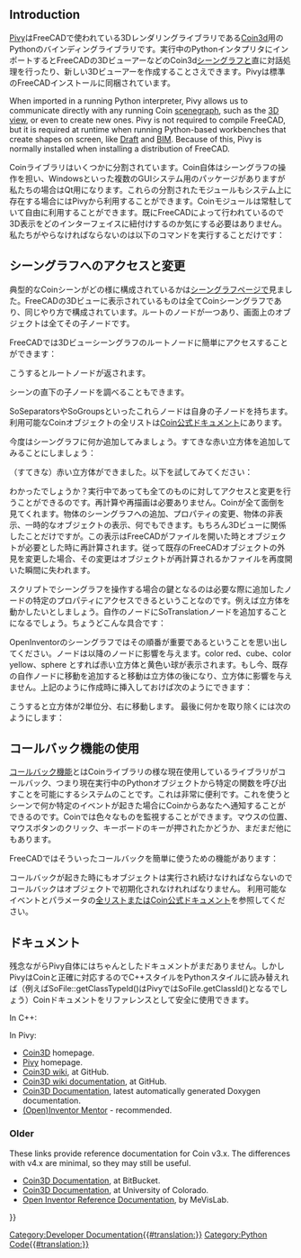 <languages/>

{{Docnav
|[[Scenegraph|Scenegraph]]
|[[PySide|PySide]]
}}

{{TOCright}}

==Introduction==

<div class="mw-translate-fuzzy">
[http://pivy.coin3d.org/ Pivy]はFreeCADで使われている3Dレンダリングライブラリである[http://www.coin3d.org Coin3d]用のPythonのバインディングライブラリです。実行中のPythonインタプリタにインポートするとFreeCADの3DビューアーなどのCoin3d[[Scenegraph/jp|シーングラフ]]と直に対話処理を行ったり、新しい3Dビューアーを作成することさえできます。Pivyは標準のFreeCADインストールに同梱されています。
</div>

When imported in a running Python interpreter, Pivy allows us to communicate directly with any running Coin [[Scenegraph|scenegraph]], such as the [[3D_view|3D view]], or even to create new ones. Pivy is not required to compile FreeCAD, but it is required at runtime when running Python-based workbenches that create shapes on screen, like [[Draft_Workbench|Draft]] and [[BIM_Workbench|BIM]]. Because of this, Pivy is normally installed when installing a distribution of FreeCAD.

<div class="mw-translate-fuzzy">
Coinライブラリはいくつかに分割されています。Coin自体はシーングラフの操作を担い、Windowsといった複数のGUIシステム用のパッケージがありますが私たちの場合はQt用になります。これらの分割されたモジュールもシステム上に存在する場合にはPivyから利用することができます。Coinモジュールは常駐していて自由に利用することができます。既にFreeCADによって行われているので3D表示をどのインターフェイスに紐付けするのか気にする必要はありません。私たちがやらなければならないのは以下のコマンドを実行することだけです：
</div>

{{Code|code=
from pivy import coin
}}

<span id="Scenegraph"></span>
<div class="mw-translate-fuzzy">
==シーングラフへのアクセスと変更==
</div>

<div class="mw-translate-fuzzy">
典型的なCoinシーンがどの様に構成されているかは[[Scenegraph/jp|シーングラフ]]ページで見ました。FreeCADの3Dビューに表示されているものは全てCoinシーングラフであり、同じやり方で構成されています。ルートのノードが一つあり、画面上のオブジェクトは全てその子ノードです。
</div>

FreeCADでは3Dビューシーングラフのルートノードに簡単にアクセスすることができます：

{{Code|code=
sg = FreeCADGui.ActiveDocument.ActiveView.getSceneGraph()
print(sg)
}}

こうするとルートノードが返されます。

{{Code|code=
<pivy.coin.SoSelection; proxy of <Swig Object of type 'SoSelection *' at 0x360cb60> >
}}

シーンの直下の子ノードを調べることもできます。

{{Code|code=
for node in sg.getChildren():
    print(node)
}}

<div class="mw-translate-fuzzy">
SoSeparatorsやSoGroupsといったこれらノードは自身の子ノードを持ちます。利用可能なCoinオブジェクトの全リストは[http://doc.coin3d.org/Coin/classes.html Coin公式ドキュメント]にあります。
</div>

今度はシーングラフに何か追加してみましょう。すてきな赤い立方体を追加してみることにしましょう：

{{Code|code=
col = coin.SoBaseColor()
col.rgb = (1, 0, 0)
cub = coin.SoCube()
myCustomNode = coin.SoSeparator()
myCustomNode.addChild(col)
myCustomNode.addChild(cub)
sg.addChild(myCustomNode)
}}

<div class="mw-translate-fuzzy">
（すてきな）赤い立方体ができました。以下を試してみてください：
</div>

{{Code|code=
col.rgb = (1, 1, 0)
}}

<div class="mw-translate-fuzzy">
わかったでしょうか？実行中であっても全てのものに対してアクセスと変更を行うことができるのです。再計算や再描画は必要ありません。Coinが全て面倒を見てくれます。物体のシーングラフへの追加、プロパティの変更、物体の非表示、一時的なオブジェクトの表示、何でもできます。もちろん3Dビューに関係したことだけですが。この表示はFreeCADがファイルを開いた時とオブジェクトが必要とした時に再計算されます。従って既存のFreeCADオブジェクトの外見を変更した場合、その変更はオブジェクトが再計算されるかファイルを再度開いた瞬間に失われます。
</div>

<div class="mw-translate-fuzzy">
スクリプトでシーングラフを操作する場合の鍵となるのは必要な際に追加したノードの特定のプロパティにアクセスできるということなのです。例えば立方体を動かしたいとしましょう。自作のノードにSoTranslationノードを追加することになるでしょう。ちょうどこんな具合です：
</div>

{{Code|code=
col = coin.SoBaseColor()
col.rgb = (1, 0, 0)
trans = coin.SoTranslation()
trans.translation.setValue([0, 0, 0])
cub = coin.SoCube()
myCustomNode = coin.SoSeparator()
myCustomNode.addChild(col)
myCustomNode.addChild(trans)
myCustomNode.addChild(cub)
sg.addChild(myCustomNode)
}}

<div class="mw-translate-fuzzy">
OpenInventorのシーングラフではその順番が重要であるということを思い出してください。ノードは以降のノードに影響を与えます。color red、cube、color yellow、sphere とすれば赤い立方体と黄色い球が表示されます。もし今、既存の自作ノードに移動を追加すると移動は立方体の後になり、立方体に影響を与えません。上記のように作成時に挿入しておけば次のようにできます：
</div>

{{Code|code=
trans.translation.setValue([2, 0, 0])
}}

<div class="mw-translate-fuzzy">
こうすると立方体が2単位分、右に移動します。
最後に何かを取り除くには次のようにします：
</div>

{{Code|code=
sg.removeChild(myCustomNode)
}}
{{Top}}
<span id="Callbacks"></span>
<div class="mw-translate-fuzzy">
==コールバック機能の使用==
</div>

<div class="mw-translate-fuzzy">
[http://en.wikipedia.org/wiki/Callback_%28computer_science%29 コールバック機能]とはCoinライブラリの様な現在使用しているライブラリがコールバック、つまり現在実行中のPythonオブジェクトから特定の関数を呼び出すことを可能にするシステムのことです。これは非常に便利です。これを使うとシーンで何か特定のイベントが起きた場合にCoinからあなたへ通知することができるのです。Coinでは色々なものを監視することができます。マウスの位置、マウスボタンのクリック、キーボードのキーが押されたかどうか、まだまだ他にもあります。
</div>

FreeCADではそういったコールバックを簡単に使うための機能があります：

{{Code|code=
from pivy import coin

class ButtonTest:
    def __init__(self):
        self.view = FreeCADGui.ActiveDocument.ActiveView
        self.callback = self.view.addEventCallbackPivy(coin.SoMouseButtonEvent.getClassTypeId(), self.getMouseClick) 

    def getMouseClick(self, event_cb):
        event = event_cb.getEvent()
        if event.getState() == coin.SoMouseButtonEvent.DOWN:
            print("Alert!!! A mouse button has been improperly clicked!!!")
            self.view.removeEventCallbackPivy(coin.SoMouseButtonEvent.getClassTypeId(), self.callback)

ButtonTest()
}}

<div class="mw-translate-fuzzy">
コールバックが起きた時にもオブジェクトは実行され続けなければならないのでコールバックはオブジェクトで初期化されなけれればなりません。
利用可能なイベントとパラメータの[[Code_snippets#Observing_mouse_events_in_the_3D_viewer_via_Python|全リスト]]または[http://doc.coin3d.org/Coin/classes.html Coin公式ドキュメント]を参照してください。
</div>
{{Top}}
<span id="Documentation"></span>
<div class="mw-translate-fuzzy">
== ドキュメント ==
</div> 

<div class="mw-translate-fuzzy">
残念ながらPivy自体にはちゃんとしたドキュメントがまだありません。しかしPivyはCoinと正確に対応するのでC++スタイルをPythonスタイルに読み替えれば（例えばSoFile::getClassTypeId()はPivyではSoFile.getClassId()となるでしょう）Coinドキュメントをリファレンスとして安全に使用できます。
</div>

In C++:

{{Code|code=
SoFile::getClassTypeId()
}}

In Pivy:

{{Code|code=
SoFile.getClassId()
}}

* [https://github.com/coin3d Coin3D] homepage.
* [https://github.com/coin3d/pivy Pivy] homepage.
* [https://github.com/coin3d/coin/wiki Coin3D wiki], at GitHub.
* [https://github.com/coin3d/coin/wiki/Documentation Coin3D wiki documentation], at GitHub.
* [https://coin3d.github.io/Coin/html/ Coin3D Documentation], latest automatically generated Doxygen documentation.
* [https://webdocs.cs.ualberta.ca/~graphics/books/mentor.pdf (Open)Inventor Mentor] - recommended.

=== Older ===

These links provide reference documentation for Coin v3.x. The differences with v4.x are minimal, so they may still be useful.

* [https://coin3d.bitbucket.io/Coin/index.html Coin3D Documentation], at BitBucket.
* [https://grey.colorado.edu/coin3d/index.html Coin3D Documentation], at University of Colorado.
* [https://mevislabdownloads.mevis.de/docs/current/MeVis/ThirdParty/Documentation/Publish/OpenInventorReference/index.html Open Inventor Reference Documentation], by MeVisLab.
{{Top}}

<div class="mw-translate-fuzzy">
{{docnav|Scenegraph|PySide}}
</div>

{{Powerdocnavi{{#translation:}}}}
[[Category:Developer Documentation{{#translation:}}]]
[[Category:Python Code{{#translation:}}]]